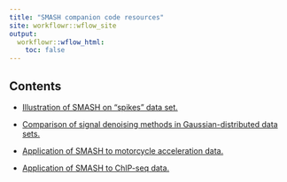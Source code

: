 ```yaml
---
title: "SMASH companion code resources"
site: workflowr::wflow_site
output:
  workflowr::wflow_html:
    toc: false
---
```


## Contents

+ [Illustration of SMASH on "spikes" data set.](spikesdemo.html)

+ [Comparison of signal denoising methods in Gaussian-distributed data
  sets.](gaussian.mean.est.html)

+ [Application of SMASH to motorcycle acceleration data.](motorcycle.html)

+ [Application of SMASH to ChIP-seq data.](chipseq.html)